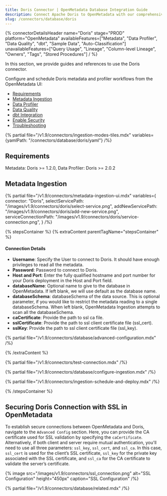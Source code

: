 ```yaml
---
title: Doris Connector | OpenMetadata Database Integration Guide
description: Connect Apache Doris to OpenMetadata with our comprehensive database connector guide. Setup instructions, configuration steps, and metadata extraction tips.
slug: /connectors/database/doris
---
```


{% connectorDetailsHeader
name="Doris"
stage="PROD"
platform="OpenMetadata"
availableFeatures=["Metadata", "Data Profiler", "Data Quality", "dbt", "Sample Data", "Auto-Classification"]
unavailableFeatures=["Query Usage", "Lineage", "Column-level Lineage", "Owners", "Tags", "Stored Procedures"]
/ %}

In this section, we provide guides and references to use the Doris connector.

Configure and schedule Doris metadata and profiler workflows from the OpenMetadata UI:

- [Requirements](#requirements)
- [Metadata Ingestion](#metadata-ingestion)
- [Data Profiler](/how-to-guides/data-quality-observability/profiler/workflow)
- [Data Quality](/how-to-guides/data-quality-observability/quality)
- [dbt Integration](/connectors/ingestion/workflows/dbt)
- [Enable Security](#securing-doris-connection-with-ssl-in-openmetadata)
- [Troubleshooting](/connectors/database/doris/troubleshooting)

{% partial file="/v1.9/connectors/ingestion-modes-tiles.mdx" variables={yamlPath: "/connectors/database/doris/yaml"} /%}

## Requirements

Metadata: Doris >= 1.2.0, Data Profiler: Doris >= 2.0.2

## Metadata Ingestion

{% partial
file="/v1.9/connectors/metadata-ingestion-ui.mdx"
variables={
connector: "Doris",
selectServicePath: "/images/v1.9/connectors/doris/select-service.png",
addNewServicePath: "/images/v1.9/connectors/doris/add-new-service.png",
serviceConnectionPath: "/images/v1.9/connectors/doris/service-connection.png",
}
/%}

{% stepsContainer %}
{% extraContent parentTagName="stepsContainer" %}

#### Connection Details

- **Username**: Specify the User to connect to Doris. It should have enough privileges to read all the metadata.
- **Password**: Password to connect to Doris.
- **Host and Port**: Enter the fully qualified hostname and port number for your Doris deployment in the Host and Port field.
- **databaseName**: Optional name to give to the database in OpenMetadata. If left blank, we will use default as the database name.
- **databaseSchema**: databaseSchema of the data source. This is optional parameter, if you would like to restrict the metadata reading to a single databaseSchema. When left blank, OpenMetadata Ingestion attempts to scan all the databaseSchema.
- **caCertificate**: Provide the path to ssl ca file.
- **sslCertificate**: Provide the path to ssl client certificate file (ssl_cert).
- **sslKey**: Provide the path to ssl client certificate file (ssl_key).

{% partial file="/v1.9/connectors/database/advanced-configuration.mdx" /%}

{% /extraContent %}

{% partial file="/v1.9/connectors/test-connection.mdx" /%}

{% partial file="/v1.9/connectors/database/configure-ingestion.mdx" /%}

{% partial file="/v1.9/connectors/ingestion-schedule-and-deploy.mdx" /%}

{% /stepsContainer %}

## Securing Doris Connection with SSL in OpenMetadata

To establish secure connections between OpenMetadata and Doris, navigate to the `Advanced Config` section. Here, you can provide the CA certificate used for SSL validation by specifying the `caCertificate`. Alternatively, if both client and server require mutual authentication, you'll need to use all three parameters: `ssl_key`, `ssl_cert`, and `ssl_ca`. In this case, `ssl_cert` is used for the client’s SSL certificate, `ssl_key` for the private key associated with the SSL certificate, and `ssl_ca` for the CA certificate to validate the server’s certificate.

{% image
  src="/images/v1.9/connectors/ssl_connection.png"
  alt="SSL Configuration"
  height="450px"
  caption="SSL Configuration" /%}

{% partial file="/v1.9/connectors/database/related.mdx" /%}
